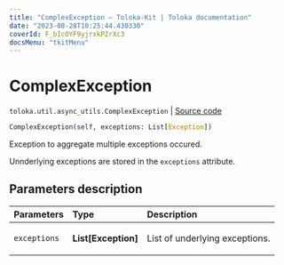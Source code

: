 ```yaml
---
title: "ComplexException — Toloka-Kit | Toloka documentation"
date: "2023-08-28T10:25:44.430330"
coverId: F_bIcOYF9yjrxkPZrXc3
docsMenu: "tkitMenu"
---
```


# ComplexException

`toloka.util.async_utils.ComplexException` | [Source code](https://github.com/Toloka/toloka-kit/blob/v1.2.1/src/util/async_utils.py#L36)

```python
ComplexException(self, exceptions: List[Exception])
```

Exception to aggregate multiple exceptions occured.

Unnderlying exceptions are stored in the `exceptions` attribute.

## Parameters description

| Parameters | Type | Description |
| :----------| :----| :-----------|
`exceptions`|**List\[Exception\]**|<p>List of underlying exceptions.</p>